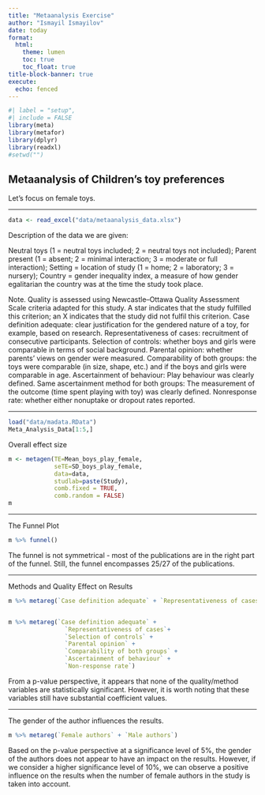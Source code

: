 ```yaml
---
title: "Metaanalysis Exercise"
author: "Ismayil Ismayilov"
date: today
format:  
  html:
    theme: lumen
    toc: true
    toc_float: true
title-block-banner: true
execute:
  echo: fenced
---
```


```r
#| label = "setup",
#| include = FALSE
library(meta)
library(metafor)
library(dplyr)
library(readxl)
#setwd("")
```

## Metaanalysis of Children's toy preferences

Let's focus on female toys.

---


```r
data <- read_excel("data/metaanalysis_data.xlsx")
```

Description of the data we are given:

Neutral toys (1 = neutral toys included; 2 = neutral toys not included); Parent present (1 = absent; 2 = minimal interaction; 3 = moderate or full interaction); Setting = location of study (1 = home; 2 = laboratory; 3 = nursery); Country = gender inequality index, a measure of how gender egalitarian the country was at the time the study took place.

Note. Quality is assessed using Newcastle–Ottawa Quality Assessment Scale criteria adapted for this study. A star indicates that the study fulfilled this criterion; an X indicates that the study did not fulfil this criterion. Case definition adequate: clear justification for the gendered nature of a toy, for example, based on research. Representativeness of cases: recruitment of consecutive participants. Selection of controls: whether boys and girls were comparable in terms of social background. Parental opinion: whether parents’ views on gender were measured. Comparability of both groups: the toys were comparable (in size, shape, etc.) and if the boys and girls were comparable in age. Ascertainment of behaviour: Play behaviour was clearly defined. Same ascertainment method for both groups: The measurement of the outcome (time spent playing with toy) was clearly defined. Nonresponse rate: whether either nonuptake or dropout rates reported.

---

```r
load("data/madata.RData")
Meta_Analysis_Data[1:5,]
```

Overall effect size

```r
m <- metagen(TE=Mean_boys_play_female,
             seTE=SD_boys_play_female,
             data=data,
             studlab=paste(Study),
             comb.fixed = TRUE,
             comb.random = FALSE)
m
```


---

The Funnel Plot

```r
m %>% funnel()
```

The funnel is not symmetrical - most of the publications are in the right part of the funnel. Still, the funnel encompasses 25/27 of the publications. 

---

Methods and Quality Effect on Results
```r
m %>% metareg(`Case definition adequate` + `Representativeness of cases` + `Selection of controls` + `Parental opinion` + `Comparability of both groups` + `Ascertainment of behaviour` + `Same ascertainment method for both groups` + `Non‐response rate` + `NOS score`)


m %>% metareg(`Case definition adequate` +
                `Representativeness of cases`+
                `Selection of controls` +
                `Parental opinion` + 
                `Comparability of both groups` + 
                `Ascertainment of behaviour` +
                `Non‐response rate`)
```

From a p-value perspective, it appears that none of the quality/method variables are statistically significant. However, it is worth noting that these variables still have substantial coefficient values.


---

The gender of the author influences the results.
```r
m %>% metareg(`Female authors` + `Male authors`)
```

Based on the p-value perspective at a significance level of 5%, the gender of the authors does not appear to have an impact on the results. However, if we consider a higher significance level of 10%, we can observe a positive influence on the results when the number of female authors in the study is taken into account.

